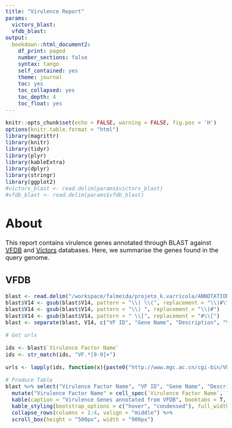 ```yaml
---
title: "Virulence Report"
params:
  victors_blast:
  vfdb_blast:
output:
  bookdown::html_document2:
    df_print: paged
    number_sections: false
    syntax: tango
    self_contained: yes
    theme: journal
    toc: yes
    toc_collapsed: yes
    toc_depth: 4
    toc_float: yes
---
```


<style type="text/css">

body{ /* Normal  */
      font-size: 20px;
  }
</style>


```r
knitr::opts_chunk$set(echo = FALSE, warning = FALSE, fig.pos = 'H')
options(knitr.table.format = "html")
library(magrittr)
library(knitr)
library(tidyr)
library(plyr)
library(kableExtra)
library(dplyr)
library(stringr)
library(ggplot2)
#victors_blast <- read.delim(params$victors_blast)
#vfdb_blast <- read.delim(params$vfdb_blast)
```

# About

This report contains virulence genes annotated through BLAST against [VFDB](http://www.mgc.ac.cn/VFs/main.htm) and [Victors](http://www.phidias.us/victors/) databases. Here, we summarise the genes found in the query genome.

## VFDB

```r
blast <- read.delim("/workspace/falmeida/projeto_k.varricola/ANNOTATION/18L/blasts/virulence_vfdb_predictedGenes.tsv", header = FALSE) %>% select(V1, V14)
blast$V14 <- gsub(blast$V14, pattern = "\\) \\(", replacement = "\\)#\\(")
blast$V14 <- gsub(blast$V14, pattern = "\\) ", replacement = "\\)#")
blast$V14 <- gsub(blast$V14, pattern = " \\[", replacement = "#\\[")
blast <- separate(blast, V14, c("VF ID", "Gene Name", "Description", "Virulence Factor Name", "Subject Species"), sep = "#", extra = "merge")

# Get urls

ids <- blast$`Virulence Factor Name`
ids <- str_match(ids, "VF.*[0-9]+")

urls <- lapply(ids, function(x){paste0("http://www.mgc.ac.cn/cgi-bin/VFs/vfs.cgi?VFID=", x, "#", x)})

# Produce Table
blast %>% select("Virulence Factor Name", "VF ID", "Gene Name", "Description", "Subject Species") %>%
  mutate("Virulence Factor Name" = cell_spec(`Virulence Factor Name`, "html", link = urls)) %>%
  kable(caption = "Virulence Genes annotated from VFDB", booktabs = T, linesep = "", "html", escape = FALSE) %>%
  kable_styling(bootstrap_options = c("hover", "condensed"), full_width = T) %>%
  collapse_rows(columns = 1:4, valign = "middle") %>%
  scroll_box(height = "500px", width = "900px")
```


